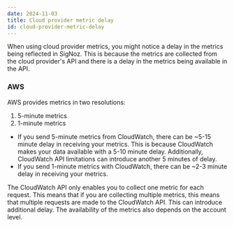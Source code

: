 ```yaml
---
date: 2024-11-03
title: Cloud provider metric delay
id: cloud-provider-metric-delay
---
```


When using cloud provider metrics, you might notice a delay in the metrics being reflected in SigNoz. This is because the metrics are collected from the cloud provider's API and there is a delay in the metrics being available in the API.

### AWS

AWS provides metrics in two resolutions:

1. 5-minute metrics
2. 1-minute metrics

- If you send 5-minute metrics from CloudWatch, there can be ~5-15 minute delay in receiving your metrics. This is because CloudWatch makes your data available with a 5-10 minute delay. Additionally, CloudWatch API limitations can introduce another 5 minutes of delay.
- If you send 1-minute metrics with CloudWatch, there can be ~2-3 minute delay in receiving your metrics.


The CloudWatch API only enables you to collect one metric for each request. This means that if you are collecting multiple metrics, this means that multiple requests are made to the CloudWatch API. This can introduce additional delay. The availability of the metrics also depends on the account level.
